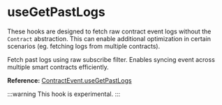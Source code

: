 # useGetPastLogs

These hooks are designed to fetch raw contract event logs without the `Contract` abstraction. This can enable additional optimization in certain scenarios (eg. fetching logs from multiple contracts).


Fetch past logs using raw subscribe filter. Enables syncing event across multiple smart contracts efficiently.

**Reference:** [ContractEvent.useGetPastLogs](#)

:::warning
This hook is experimental.
:::
